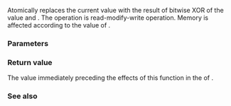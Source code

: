 {{cpp/atomic/atomic/title|fetch_xor}}
{{cpp/atomic/atomic/navbar}}
{{dcl begin}}
{{dcl h|member only of {{tt|atomic&lt;''Integral''}}{{sep}}{{tt|&gt;}} specializations}}
{{dcl|num=1|since=c++11|1=
T fetch_xor( T arg, std::memory_order order =
                        std::memory_order_seq_cst ) noexcept;
}}
{{dcl|num=2|since=c++11|1=
T fetch_xor( T arg, std::memory_order order =
                        std::memory_order_seq_cst ) volatile noexcept;
}}
{{dcl end}}

Atomically replaces the current value with the result of bitwise XOR of the value and {{c|arg}}. The operation is read-modify-write operation. Memory is affected according to the value of {{c|order}}.

{{rrev|since=c++20|
It is deprecated if {{c|std::atomic&lt;T&gt;::is_always_lock_free}} is {{c|false}} and overload {{v|2}} participates in overload resolution.
}}

===Parameters===
{{par begin}}
{{par|arg|the other argument of bitwise XOR}}
{{par|order|memory order constraints to enforce}}
{{par end}}

===Return value===
The value immediately preceding the effects of this function in the {{lsd|cpp/atomic/memory order#Modification order}} of {{c|*this}}.

===See also===
{{dsc begin}}
{{dsc inc|cpp/atomic/dsc atomic_fetch_xor}}
{{dsc end}}

{{langlinks|de|es|fr|it|ja|pt|ru|zh}}
